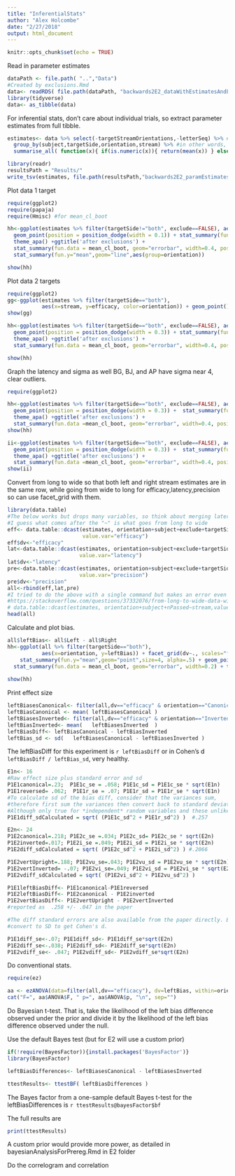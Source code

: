 ```yaml
---
title: "InferentialStats"
author: "Alex Holcombe"
date: "2/27/2018"
output: html_document
---
```


```r
knitr::opts_chunk$set(echo = TRUE)
```

Read in parameter estimates

```r
dataPath <- file.path( "..","Data")
#Created by exclusions.Rmd
data<- readRDS( file.path(dataPath, "backwards2E2_dataWithEstimatesAndExcludeColumn.rda") ) 
library(tidyverse)
data<- as_tibble(data)
```


For inferential stats, don't care about individual trials, so extract parameter estimates from full tibble.

```r

estimates<- data %>% select(-targetStreamOrientations,-letterSeq) %>% #can't include list columns
  group_by(subject,targetSide,orientation,stream) %>% #in other words, average over trials 
  summarise_all( function(x){ if(is.numeric(x)){ return(mean(x)) } else{ nth(x,-1) } })

library(readr)
resultsPath = "Results/"
write_tsv(estimates, file.path(resultsPath,"backwards2E2_paramEstimatesWithExcludeColumn.tsv"))

```

Plot data 1 target

```r
require(ggplot2)
require(papaja)
require(Hmisc) #for mean_cl_boot

hh<-ggplot(estimates %>% filter(targetSide!="both", exclude==FALSE), aes(x=stream, y=efficacy, color=orientation)) + 
  geom_point(position = position_dodge(width = 0.1)) + stat_summary(fun.y="mean",geom="point",size=4, alpha=.5, position = position_dodge(width = 0.1)) + 
  theme_apa() +ggtitle('after exclusions') + 
  stat_summary(fun.data = mean_cl_boot, geom="errorbar", width=0.4, position = position_dodge(width = 0.1)) +
  stat_summary(fun.y="mean",geom="line",aes(group=orientation))

show(hh)

```

Plot data 2 targets

```r
require(ggplot2)
gg<-ggplot(estimates %>% filter(targetSide=="both"), 
           aes(x=stream, y=efficacy, color=orientation)) + geom_point() + stat_summary(fun.y="mean",geom="point",size=8, alpha=.5) + theme_apa() +ggtitle('nobody excluded')
show(gg)

hh<-ggplot(estimates %>% filter(targetSide=="both", exclude==FALSE), aes(x=stream, y=efficacy, color=orientation)) + 
  geom_point(position = position_dodge(width = 0.3)) + stat_summary(fun.y="mean",geom="point",size=4, alpha=.5, position = position_dodge(width = 0.3)) + 
  theme_apa() +ggtitle('after exclusions') + 
  stat_summary(fun.data = mean_cl_boot, geom="errorbar", width=0.4, position = position_dodge(width = 0.3))

show(hh)

```

Graph the latency and sigma as well
BG, BJ, and AP have sigma near 4, clear outliers.

```r
require(ggplot2)

hh<-ggplot(estimates %>% filter(targetSide=="both", exclude==FALSE), aes(x=stream, y=latency, color=orientation)) + 
  geom_point(position = position_dodge(width = 0.3)) +  stat_summary(fun.y="mean",geom="point",size=4, alpha=.5, position = position_dodge(width = 0.3)) + 
  theme_apa() +ggtitle('after exclusions') + 
  stat_summary(fun.data =mean_cl_boot, geom="errorbar", width=0.4, position = position_dodge(width = 0.3))
show(hh)

ii<-ggplot(estimates %>% filter(targetSide=="both", exclude==FALSE), aes(x=stream, y=precision, color=orientation)) + 
  geom_point(position = position_dodge(width = 0.3)) +  stat_summary(fun.y="mean",geom="point",size=4, alpha=.5, position = position_dodge(width = 0.3)) + 
  theme_apa() +ggtitle('after exclusions') + 
  stat_summary(fun.data =mean_cl_boot, geom="errorbar", width=0.4, position = position_dodge(width = 0.3))
show(ii)

```


Convert from long to wide so that both left and right stream estimates are in the same row, while going from wide to long for efficacy,latency,precision so can use facet_grid with them.

```r

library(data.table)
#The below works but drops many variables, so think about merging later
#I guess what comes after the "~" is what goes from long to wide
eff<- data.table::dcast(estimates, orientation+subject+exclude+targetSide~stream,
                        value.var="efficacy")
eff$dv<-"efficacy"
lat<-data.table::dcast(estimates, orientation+subject+exclude+targetSide~stream,
                       value.var="latency") 
lat$dv<-"latency"
pre<-data.table::dcast(estimates, orientation+subject+exclude+targetSide~stream,
                       value.var="precision") 
pre$dv<-"precision"
all<-rbind(eff,lat,pre)
#I tried to do the above with a single command but makes an error even though StackOverflow example works
#https://stackoverflow.com/questions/37332076/from-long-to-wide-data-with-multiple-columns/37332345
# data.table::dcast(estimates, orientation+subject+nPassed~stream,value.var=c("efficacy","latency"))
head(all)
```


Calculate and plot bias. 
```r
all$leftBias<- all$Left - all$Right
hh<-ggplot(all %>% filter(targetSide=="both"), 
           aes(x=orientation, y=leftBias)) + facet_grid(dv~., scales="free") +
    stat_summary(fun.y="mean",geom="point",size=4, alpha=.5) + geom_point() +
  stat_summary(fun.data = mean_cl_boot, geom="errorbar", width=0.2) + theme_apa() +
  
show(hh)
```

Print effect size
```r
leftBiasesCanonical<- filter(all,dv=="efficacy" & orientation=="Canonical")$leftBias
leftBiasCanonical <- mean( leftBiasesCanonical )
leftBiasesInverted<- filter(all,dv=="efficacy" & orientation=="Inverted")$leftBias
leftBiasInverted<- mean(   leftBiasesInverted  )
leftBiasDiff<- leftBiasCanonical - leftBiasInverted
leftBias_sd <- sd(   leftBiasesCanonical - leftBiasesInverted )
```

The leftBiasDiff for this experiment is `r leftBiasDiff` or in Cohen's d `leftBiasDiff / leftBias_sd`, very healthy.


```r
E1n<- 16
#Raw effect size plus standard error and sd
P1E1canonical=.23;  P1E1c_se = .058; P1E1c_sd = P1E1c_se * sqrt(E1n)
P1E1reversed= .062;  P1E1r_se = .07; P1E1r_sd = P1E1r_se * sqrt(E1n)
#To calculate sd of the bias diff, consider that the variances sum,
#therefore first sum the variances then convert back to standard deviation
#Although only true for *independent* random variables and these unlikely to be totally independent
P1E1diff_sdCalculated = sqrt( (P1E1c_sd^2 + P1E1r_sd^2) )  #.257

E2n<- 24
P1E2canonical=.218; P1E2c_se =.034; P1E2c_sd= P1E2c_se * sqrt(E2n)
P1E2inverted=.017; P1E2i_se =.049; P1E2i_sd = P1E2i_se * sqrt(E2n)
P1E2diff_sdCalculated = sqrt( (P1E2c_sd^2 + P1E2i_sd^2) ) #.2066

P1E2vertUpright=.188; P1E2vu_se=.043; P1E2vu_sd = P1E2vu_se * sqrt(E2n)
P1E2vertInverted= -.07; P1E2vi_se=.049; P1E2vi_sd = P1E2vi_se * sqrt(E2n)
P1E2vdiff_sdCalculated = sqrt( (P1E2vi_sd^2 + P1E2vu_sd^2) )

P1E1leftBiasDiff<- P1E1canonical-P1E1reversed
P1E2leftBiasDiff<- P1E2canonical - P1E2inverted
P1E2vertBiasDiff<- P1E2vertUpright - P1E2vertInverted
#reported as  .258 +/- .047 in the paper

#The diff standard errors are also available from the paper directly. But still need to 
#convert to SD to get Cohen's d.

P1E1diff_se<-.07; P1E1diff_sd<- P1E1diff_se*sqrt(E2n) 
P1E2diff_se<-.038; P1E2diff_sd<- P1E2diff_se*sqrt(E2n) 
P1E2vdiff_se<- .047; P1E2vdiff_sd<- P1E2vdiff_se*sqrt(E2n)

```


Do conventional stats.
```r

require(ez)

aa <- ezANOVA(data=filter(all,dv=="efficacy"), dv=leftBias, within=orientation, wid=subject)
cat("F=", aa$ANOVA$F, " p=", aa$ANOVA$p, "\n", sep="")

```

Do Bayesian t-test. That is, take the likelihood of the left bias difference observed under the prior and divide it by the likelihood of the left bias difference observed under the null.

Use the default Bayes test (but for E2 will use a custom prior)

```r
if(!require(BayesFactor)){install.packages('BayesFactor')}
library(BayesFactor)

leftBiasDifferences<- leftBiasesCanonical - leftBiasesInverted

ttestResults<- ttestBF( leftBiasDifferences )

```


The Bayes factor from a one-sample default Bayes t-test for the leftBiasDifferences is `r ttestResults@bayesFactor$bf`

The full results are 
```r 
print(ttestResults)
```

A custom prior would provide more power, as detailed in bayesianAnalysisForPrereg.Rmd in E2 folder

Do the correlogram and correlation
